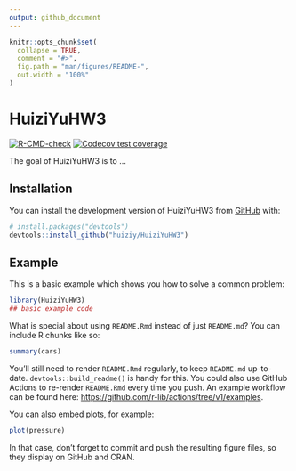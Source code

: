```yaml
---
output: github_document
---
```


<!-- README.md is generated from README.Rmd. Please edit that file -->

```r
knitr::opts_chunk$set(
  collapse = TRUE,
  comment = "#>",
  fig.path = "man/figures/README-",
  out.width = "100%"
)
```

# HuiziYuHW3

<!-- badges: start -->
[![R-CMD-check](https://github.com/huiziy/HuiziYuHW3/actions/workflows/R-CMD-check.yaml/badge.svg)](https://github.com/huiziy/HuiziYuHW3/actions/workflows/R-CMD-check.yaml)
[![Codecov test coverage](https://codecov.io/gh/huiziy/HuiziYuHW3/branch/master/graph/badge.svg)](https://app.codecov.io/gh/huiziy/HuiziYuHW3?branch=master)
<!-- badges: end -->

The goal of HuiziYuHW3 is to ...

## Installation

You can install the development version of HuiziYuHW3 from [GitHub](https://github.com/) with:

``` r
# install.packages("devtools")
devtools::install_github("huiziy/HuiziYuHW3")
```

## Example

This is a basic example which shows you how to solve a common problem:

```r
library(HuiziYuHW3)
## basic example code
```

What is special about using `README.Rmd` instead of just `README.md`? You can include R chunks like so:

```r
summary(cars)
```

You'll still need to render `README.Rmd` regularly, to keep `README.md` up-to-date. `devtools::build_readme()` is handy for this. You could also use GitHub Actions to re-render `README.Rmd` every time you push. An example workflow can be found here: <https://github.com/r-lib/actions/tree/v1/examples>.

You can also embed plots, for example:

```r
plot(pressure)
```

In that case, don't forget to commit and push the resulting figure files, so they display on GitHub and CRAN.
